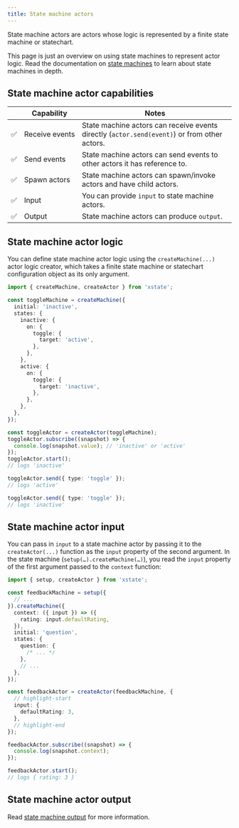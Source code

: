```yaml
---
title: State machine actors
---
```


State machine actors are actors whose logic is represented by a finite state machine or statechart.

<Callout>

This page is just an overview on using state machines to represent actor logic. Read the documentation on [state machines](./machines.mdx) to learn about state machines in depth.

</Callout>

## State machine actor capabilities

|     | Capability          | Notes                                                                                        |
| --- | ------------------- | -------------------------------------------------------------------------------------------- |
| ✅  | Receive&nbsp;events | State machine actors can receive events directly (`actor.send(event)`) or from other actors. |
| ✅  | Send events         | State machine actors can send events to other actors it has reference to.                    |
| ✅  | Spawn actors        | State machine actors can spawn/invoke actors and have child actors.                          |
| ✅  | Input               | You can provide `input` to state machine actors.                                             |
| ✅  | Output              | State machine actors can produce `output`.                                                   |

## State machine actor logic

You can define state machine actor logic using the `createMachine(...)` actor logic creator, which takes a finite state machine or statechart configuration object as its only argument.

```ts
import { createMachine, createActor } from 'xstate';

const toggleMachine = createMachine({
  initial: 'inactive',
  states: {
    inactive: {
      on: {
        toggle: {
          target: 'active',
        },
      },
    },
    active: {
      on: {
        toggle: {
          target: 'inactive',
        },
      },
    },
  },
});

const toggleActor = createActor(toggleMachine);
toggleActor.subscribe((snapshot) => {
  console.log(snapshot.value); // 'inactive' or 'active'
});
toggleActor.start();
// logs 'inactive'

toggleActor.send({ type: 'toggle' });
// logs 'active'

toggleActor.send({ type: 'toggle' });
// logs 'inactive'
```

## State machine actor input

You can pass in `input` to a state machine actor by passing it to the `createActor(...)` function as the `input` property of the second argument. In the state machine (`setup(…).createMachine(…)`), you read the `input` property of the first argument passed to the `context` function:

```ts
import { setup, createActor } from 'xstate';

const feedbackMachine = setup({
  // ...
}).createMachine({
  context: ({ input }) => ({
    rating: input.defaultRating,
  }),
  initial: 'question',
  states: {
    question: {
      /* ... */
    },
    // ...
  },
});

const feedbackActor = createActor(feedbackMachine, {
  // highlight-start
  input: {
    defaultRating: 3,
  },
  // highlight-end
});

feedbackActor.subscribe((snapshot) => {
  console.log(snapshot.context);
});

feedbackActor.start();
// logs { rating: 3 }
```

## State machine actor output

Read [state machine output](./output.mdx) for more information.
